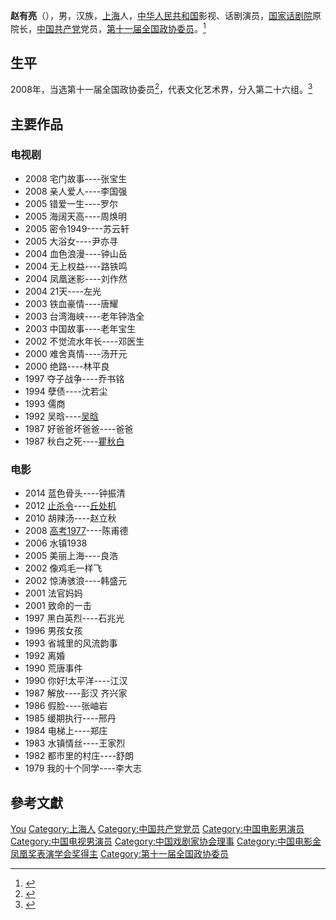 '''赵有亮'''（{{bd|1944年||}}），男，汉族，[[上海|上海]]人，[[中华人民共和国|中华人民共和国]]影视、话剧演员，[[国家话剧院|国家话剧院]]原院长，[[中国共产党|中国共产党]]党员，[[第十一届全国政协委员|第十一届全国政协委员]]。<ref>{{Cite book|title=中国戏剧电影辞典|author=|publisher=北京广播学院出版社|year=1993|isbn=|location=北京|pages=417}}</ref>

== 生平 ==
2008年，当选第十一届全国政协委员<ref>{{cite news|title=第十一届全国政协委员名单|url=http://www.indaa.com.cn/zt/2009qglh/zxzs/200903/t20090303_127573.html|accessdate=2013-04-09|newspaper=新华社北京1月25日电 中国人民政治协商会议第十一届全国委员会委员名单(共2237人，2008年1月25日政协第十届全国委员会常务委员会第二十次会议通过)|date=2008-01-25|deadurl=yes|archiveurl=https://web.archive.org/web/20130928014403/http://www.indaa.com.cn/zt/2009qglh/zxzs/200903/t20090303_127573.html|archivedate=2013-09-28}}</ref>，代表文化艺术界，分入第二十六组。<ref>{{cite news|title=全国政协信息-赵有亮|url=http://www.cppcc.gov.cn/CMS/wylibary/showJcwyxtInfoWylibary.action?tabJcwyxt.guid=11W0009430&wytype=wjwy|accessdate=2013-04-11|newspaper=全国政协委员会|archive-date=2019-06-11|archive-url=https://web.archive.org/web/20190611074703/http://www.cppcc.gov.cn/CMS/wylibary/showJcwyxtInfoWylibary.action?tabJcwyxt.guid=11W0009430&wytype=wjwy|dead-url=no}}</ref>

== 主要作品 ==
=== 电视剧 ===
* 2008	宅门故事----张宝生
* 2008	亲人爱人----李国强
* 2005	错爱一生----罗尔
* 2005	海阔天高----周焕明
* 2005	密令1949----苏云轩
* 2005	大浴女----尹亦寻
* 2004	血色浪漫----钟山岳
* 2004	无上权益----路铁鸣
* 2004	凤凰迷影----刘作然
* 2004	21天----左光
* 2003	铁血豪情----唐耀
* 2003	台湾海峡----老年钟浩全	
* 2003	中国故事----老年宝生
* 2002	不觉流水年长----邓医生
* 2000	难舍真情----汤开元
* 2000	绝路----林平良
* 1997	夺子战争----乔书铭
* 1994	孽债----沈若尘
* 1993	儒商
* 1992	吴晗----[[吴晗|吴晗]]
* 1987	好爸爸坏爸爸----爸爸
* 1987	秋白之死----[[瞿秋白|瞿秋白]]

=== 电影 ===
* 2014	蓝色骨头----钟振清
* 2012	[[止杀令|止杀令]]----[[丘处机|丘处机]]
* 2010	胡辣汤----赵立秋
* 2008	[[高考1977|高考1977]]----陈甫德
* 2006	水镇1938
* 2005	美丽上海----良浩
* 2002	像鸡毛一样飞
* 2002	惊涛骇浪----韩盛元
* 2001	法官妈妈
* 2001	致命的一击
* 1997	黑白英烈----石兆光	
* 1996	男孩女孩
* 1993	省城里的风流韵事
* 1992	离婚	
* 1990	荒唐事件
* 1990	你好!太平洋----江汉	
* 1987	解放----彭汉	齐兴家	
* 1986	假脸----张岫岩	
* 1985	缓期执行----邢丹	
* 1984	电梯上----郑庄
* 1983	水镇情丝----王家烈	
* 1982	都市里的村庄----舒朗	
* 1979	我的十个同学----李大志

== 參考文獻 ==
{{reflist}}

{{中国电影金凤凰奖}}
{{中国戏剧家协会第五届理事会}}
{{中国戏剧家协会第六届理事会}}

{{Authority control}}
{{DEFAULTSORT:Zhao赵}}
[[Category:赵姓|You]]
[[Category:上海人|Category:上海人]]
[[Category:中国共产党党员|Category:中国共产党党员]]
[[Category:中国电影男演员|Category:中国电影男演员]]
[[Category:中国电视男演员|Category:中国电视男演员]]
[[Category:中国戏剧家协会理事|Category:中国戏剧家协会理事]]
[[Category:中国电影金凤凰奖表演学会奖得主|Category:中国电影金凤凰奖表演学会奖得主]]
[[Category:第十一届全国政协委员|Category:第十一届全国政协委员]]